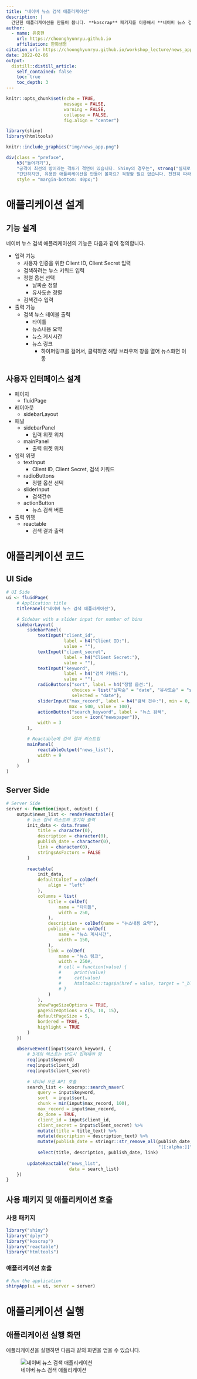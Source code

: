 ```yaml
---
title: "네이버 뉴스 검색 애플리케이션"
description: |
  간단한 애플리케이션을 만들어 봅니다. **koscrap** 패키지를 이용해서 **네이버 뉴스 검색 애플리케이션**을 만듭니다.
author:
  - name: 유충현
    url: https://choonghyunryu.github.io
    affiliation: 한화생명
citation_url: https://choonghyunryu.github.io/workshop_lecture/news_app
date: 2022-02-06
output:
  distill::distill_article:
    self_contained: false  
    toc: true
    toc_depth: 3    
---
```


```r
knitr::opts_chunk$set(echo = TRUE, 
                      message = FALSE, 
                      warning = FALSE, 
                      collapse = FALSE,
                      fig.align = "center")

library(shiny)
library(htmltools)
```

```r
knitr::include_graphics("img/news_app.png")
```

```r
div(class = "preface", 
    h3("들어가기"),
    "공격이 최선의 방어라는 격투기 격언이 있습니다. Shiny의 경우는", strong("실제로 애플리케이션을 개발해 보는 것이 최선의 학습"), "입니다.", br(),
    "간단하지만, 유용한 애플리케이션을 만들어 볼까요? 걱정할 필요 없습니다. 천천히 따라오세요",
    style = "margin-bottom: 40px;")
```

# 애플리케이션 설계
     
## 기능 설계

네이버 뉴스 검색 애플리케이션의 기능은 다음과 같이 정의합니다.

* 입력 기능
    - 사용자 인증을 위한 Client ID, Client Secret 입력
    - 검색하려는 뉴스 키워드 입력
    - 정렬 옵션 선택
        - 날짜순 정렬
        - 유사도순 정렬
    - 검색건수 입력    
* 출력 기능
    - 검색 뉴스 테이블 출력
        - 타이틀
        - 뉴스내용 요약
        - 뉴스 게시시간
        - 뉴스 링크
            - 하이퍼링크를 걸어서, 클릭하면 해당 브라우저 창을 열어 뉴스화면 이동 
        

## 사용자 인터페이스 설계

* 페이지
    - fluidPage
* 레이아웃
    - sidebarLayout
* 패널
    - sidebarPanel
        - 입력 위젯 위치
    - mainPanel
        - 출력 위젯 위치    
* 입력 위젯
    - textInput
      - Client ID, Client Secret, 검색 키워드
    - radioButtons  
      - 정렬 옵션 선택
    - sliderInput
      - 검색건수
    - actionButton
      - 뉴스 검색 버튼
* 출력 위젯
    - reactable
        - 검색 결과 출력
 
# 애플리케이션 코드

## UI Side

```r
# UI Side
ui <- fluidPage(
    # Application title
    titlePanel("네이버 뉴스 검색 애플리케이션"),

    # Sidebar with a slider input for number of bins 
    sidebarLayout(
        sidebarPanel(
            textInput("client_id", 
                      label = h4("Client ID:"), 
                      value = ""),
            textInput("client_secret", 
                      label = h4("Client Secret:"), 
                      value = ""),            
            textInput("keyword", 
                      label = h4("검색 키워드:"), 
                      value = ""),
            radioButtons("sort", label = h4("정렬 옵션:"),
                         choices = list("날짜순" = "date", "유사도순" = "sim"), 
                         selected = "date"),           
            sliderInput("max_record", label = h4("검색 건수:"), min = 0, 
                        max = 500, value = 100),
            actionButton("search_keyword", label = "뉴스 검색", 
                         icon = icon("newspaper")),
            width = 3
        ),

        # Reactable에 검색 결과 리스트업
        mainPanel(
            reactableOutput("news_list"),
            width = 9
        )
    )
)

```

## Server Side

```r
# Server Side
server <- function(input, output) {
    output$news_list <- renderReactable({
        # 뉴스 검색 리스트의 초기화 출력
        init_data <- data.frame(
            title = character(0),
            description = character(0),
            publish_date = character(0),
            link = character(0),
            stringsAsFactors = FALSE
        )
        
        reactable(
            init_data,
            defaultColDef = colDef(
                align = "left"
            ),
            columns = list(
                title = colDef(
                    name = "타이틀",
                    width = 250,
                ),
                description = colDef(name = "뉴스내용 요약"),
                publish_date = colDef(
                    name = "뉴스 계시시간",
                    width = 150,
                ),
                link = colDef(
                    name = "뉴스 링크",
                    width = 250#,
                    # cell = function(value) {
                    #     print(value)
                    #     cat(value)
                    #     htmltools::tags$a(href = value, target = "_blank", value)
                    # }
                )    
            ),
            showPageSizeOptions = TRUE,
            pageSizeOptions = c(5, 10, 15), 
            defaultPageSize = 5,
            bordered = TRUE,
            highlight = TRUE
        )
    })
    
    observeEvent(input$search_keyword, {
        # 3개의 텍스트는 반드시 입력해야 함
        req(input$keyword)
        req(input$client_id)
        req(input$client_secret)
        
        # 네이버 오픈 API 호출
        search_list <- koscrap::search_naver(
            query = input$keyword, 
            sort  = input$sort,
            chunk = min(input$max_record, 100),
            max_record = input$max_record,
            do_done = TRUE,
            client_id = input$client_id, 
            client_secret = input$client_secret) %>%
            mutate(title = title_text) %>% 
            mutate(description = description_text) %>% 
            mutate(publish_date = stringr::str_remove_all(publish_date, 
                                                          "[[:alpha:]]")) %>% 
            select(title, description, publish_date, link)
            
        updateReactable("news_list", 
                        data = search_list)
    })
}
```

## 사용 패키지 및 애플리케이션 호출

### 사용 패키지
```r
library("shiny")
library("dplyr")
library("koscrap")
library("reactable")
library("htmltools")
```

### 애플리케이션 호출
```r
# Run the application 
shinyApp(ui = ui, server = server)
```

# 애플리케이션 실행

## 애플리케이션 실행 화면

애플리케이션을 실행하면 다음과 같의 화면을 얻을 수 있습니다.

![네이버 뉴스 검색 애플리케이션](img/news_app.png)


